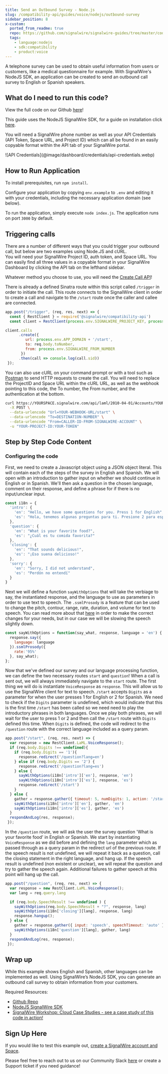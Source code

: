 ```yaml
---
title: Send an Outbound Survey - Node.js
slug: /compatibility-api/guides/voice/nodejs/outbound-survey
sidebar_position: 8
x-custom:
  ported_from_readme: true
  repo: https://github.com/signalwire/signalwire-guides/tree/master/code/outbound_survey
  tags:
    - language:nodejs
    - sdk:compatibility
    - product:voice
---
```



A telephone survey can be used to obtain useful information from users or customers, like a medical questionnaire for example. With SignalWire's NodeJS SDK, an application can be created to send an outbound call survey to English or Spanish speakers.

What do I need to run this code?
--------------------------------

View the full code on our Github [here](https://github.com/signalwire/signalwire-guides/tree/master/code/outbound_survey)!

This guide uses the NodeJS SignalWire SDK, for a guide on installation click [here](/compatibility-api/sdks).

You will need a SignalWire phone number as well as your API Credentials (API Token, Space URL, and Project ID) which can all be found in an easily copyable format within the API tab of your SignalWire portal.

<Frame>
![API Credentials](@image/dashboard/credentials/api-credentials.webp)
</Frame>

How to Run Application
----------------------

To install prerequisites, run `npm install`.

Configure your application by copying `env.example` to `.env` and editing it with your credentials, including the necessary application domain (see below).

To run the application, simply execute `node index.js`. The application runs on port `3000` by default.

Triggering calls
----------------

There are a number of different ways that you could trigger your outbound call, but below are two examples using Node.JS and cURL.  
You will need your SignalWire Project ID, auth token, and Space URL. 
You can easily find all three values in a copyable format in your SignalWire Dashboard by clicking the API tab on the lefthand sidebar. 

Whatever method you choose to use, you will need the [Create Call API](/rest/compatibility-api/endpoints/create-a-call)!

There is already a defined Sinatra route within this script called `/trigger` in order to initiate the call. This route connects to the SignalWire client in order to create a call and navigate to the `/start` route once the caller and callee are connected. 

```js
app.post("/trigger", (req, res, next) => {
  const { RestClient } = require('@signalwire/compatibility-api')
  const client = RestClient(process.env.SIGNALWIRE_PROJECT_KEY, process.env.SIGNALWIRE_TOKEN, { signalwireSpaceUrl: process.env.SIGNALWIRE_SPACE })

client.calls
      .create({
         url: process.env.APP_DOMAIN + '/start',
         to: req.body.toNumber,
         from: process.env.SIGNALWIRE_FROM_NUMBER
       })
      .then(call => console.log(call.sid))
 });
```

You can also use cURL on your command prompt or with a tool such as [Postman](/platform/basics/guides/how-to-test-api-requests-on-postman) to send HTTP requests to create the call. You will need to replace the ProjectID and Space URL within the cURL URL, as well as the webhook pointing to this code, the To number, the From number, and the authentication at the bottom. 

```bash
curl https://YOURSPACE.signalwire.com/api/laml/2010-04-01/Accounts/YOUR-PROJECT-ID/Calls.json \
  -X POST \
  --data-urlencode "Url=YOUR-WEBHOOK-URL/start" \
  --data-urlencode "To=DESTINATION-NUMBER" \
  --data-urlencode "From=CALLER-ID-FROM-SIGNALWIRE-ACCOUNT" \
  -u "YOUR-PROJECT-ID:YOUR-TOKEN"
```

Step by Step Code Content
-------------------------

### Configuring the code

First, we need to create a Javascript object using a JSON object literal. This will contain each of the steps of the survey in English and Spanish. We will open with an introduction to gather input on whether we should continue in English or in Spanish. We'll then ask a question in the chosen language, comment on their response, and define a phrase for if there is no input/unclear input.

```js
const i18n = {
  'intro': {
    'en': "Hello, we have some questions for you. Press 1 for English",
    'es': "Hola, tenemos algunas preguntas para ti. Presione 2 para español"
  },
  'question': {
    'en': "What is your favorite food?",
    'es': "¿Cuál es tu comida favorita?"
  },
  'closing': {
    'en': "That sounds delicious!",
    'es': "¡Eso suena delicioso!"
  },
  'sorry': {
    'en': "Sorry, I did not understand",
    'es': "Perdón no entendí"
  }
}
```

Next we will define a function `sayWithOptions` that will take the verbiage to say, the instantiated response, and the language to use as parameters in order to use text to speech. The `.ssmlProsody` is a feature that can be used to change the pitch, contour, range, rate, duration, and volume for text to speech. You can read more about that [here](https://docs.microsoft.com/en-us/azure/cognitive-services/speech-service/speech-synthesis-markup?tabs=csharp#adjust-prosody) in order to make the correct changes for your needs, but in our case we will be slowing the speech slightly down. 

```js
const sayWithOptions = function(say_what, response, language = 'en') {
  response.say({
    language: language
  }).ssmlProsody({
    rate:'95%'
  }, say_what);
};
```

Now that we've defined our survey and our language processing function, we can define the two necessary routes `start` and `question`! When a call is sent out, we will always immediately navigate to the `start` route. The first thing we will do is instantiate `VoiceResponse` as `response`. This will allow us to use the SignalWire client for text to speech. `/start` accepts `Digits` as a parameter for when the user presses 1 for English or 2 for Spanish. We need to check if the `Digits` parameter is undefined, which would indicate that this is the first time `/start` has been called so we need need to play the introductory phrases in both languages. Once we play both phrases, we will wait for the user to press 1 or 2 and then call the `/start` route with `Digits` defined this time. When `Digits` is defined, the code will redirect to the `/question` route with the correct language included as a query param. 

```js
app.post("/start", (req, res, next) => {
  var response = new RestClient.LaML.VoiceResponse();
  if (req.body.Digits !== undefined){
    if (req.body.Digits == '1'){
      response.redirect('/question?lang=en')
    } else if (req.body.Digits == '2') {
      response.redirect('/question?lang=es')
    } else {
      sayWithOptions(i18n['intro']['en'], response, 'en')
      sayWithOptions(i18n['intro']['es'], response, 'es')
      response.redirect('/start')
    }
  } else {
    gather = response.gather({ timeout: 5, numDigits: 1, action: '/start' })
    sayWithOptions(i18n['intro']['en'], gather, 'en')
    sayWithOptions(i18n['intro']['es'], gather, 'es')
  }
  respondAndLog(res, response);
 });
```

In the `/question` route, we will ask the user the survey question 'What is your favorite food' in English or Spanish. We start by instantiating `VoiceResponse` as we did before and defining the `lang` parameter which as passed through as a query param in the redirect url of the previous route. If the speech result is not undefined, we will repeat it back as a question, call the closing statement in the right language, and hang up. If the speech result is undefined (non existent or unclear), we will repeat the question and try to gather the speech again. Additional failures to gather speech at this point will hang up the call. 

```js
app.post("/question", (req, res, next) => {
  var response = new RestClient.LaML.VoiceResponse();
  var lang = req.query.lang

  if (req.body.SpeechResult !== undefined ) {
    sayWithOptions(req.body.SpeechResult + "?", response, lang)
    sayWithOptions(i18n['closing'][lang], response, lang)
    response.hangup();
  } else {
    gather = response.gather({ input: 'speech', speechTimeout: 'auto' })
    sayWithOptions(i18n['question'][lang], gather, lang)
  }
  respondAndLog(res, response);
 });
```

Wrap up
-------

While this example shows English and Spanish, other languages can be implemented as well.  Using SignalWire’s NodeJS SDK, you can generate an outbound call survey to obtain information from your customers.

Required Resources:

- [Github Repo](https://github.com/signalwire/signalwire-guides/tree/master/code/outbound_survey)
- [NodeJS SignalWire SDK](/compatibility-api/sdks)
- [SignalWire Workshop: Cloud Case Studies - see a case study of this code in action!](https://youtu.be/7tETDqrle7Y?t=882)

Sign Up Here
------------

If you would like to test this example out, [create a SignalWire account and Space](https://m.signalwire.com/signups/new?s=1).

Please feel free to reach out to us on our Community Slack [here](http://signalwire.community/) or create a Support ticket if you need guidance!
